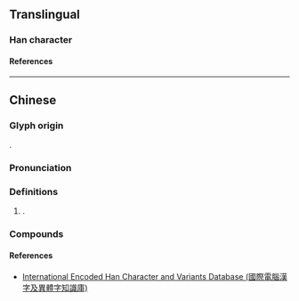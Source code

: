 {{character info/new}}
==Translingual==

===Han character===
{{Han char|rn=85|rad=水|as=2|sn=5|four=37120|canj=ESM|ids=⿰氵刁}}

====References====
{{Han ref|kx=0604.091|hdz=31549.040|uh=6C48}}

----

==Chinese==
{{zh-forms}}

===Glyph origin===
{{Han compound|水|刁|t1=water|c1=s|c2=p|ls=psc|no_och2=y}}.

===Pronunciation===
{{zh-pron
|m=diāo
|c=diu1
}}

===Definitions===
{{zh-hanzi}}

# {{n-g|Used in}} {{zh-l|汈汊}}.

===Compounds===
{{zh-der|汈汊|汈東}}

====References====
* [http://chardb.iis.sinica.edu.tw/char/14456 International Encoded Han Character and Variants Database (國際電腦漢字及異體字知識庫)]